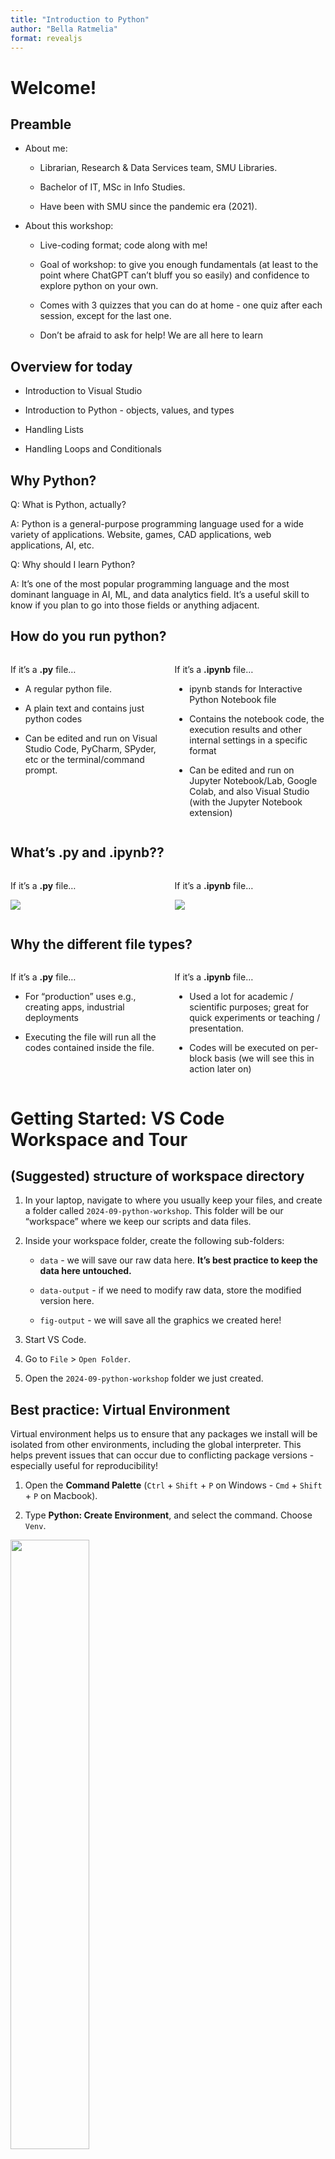 ```yaml
---
title: "Introduction to Python"
author: "Bella Ratmelia"
format: revealjs
---
```


# Welcome!

## Preamble

::: incremental
-   About me:

    -   Librarian, Research & Data Services team, SMU Libraries.

    -   Bachelor of IT, MSc in Info Studies.

    -   Have been with SMU since the pandemic era (2021).

-   About this workshop:

    -   Live-coding format; code along with me!

    -   Goal of workshop: to give you enough fundamentals (at least to the point where ChatGPT can't bluff you so easily) and confidence to explore python on your own.

    -   Comes with 3 quizzes that you can do at home - one quiz after each session, except for the last one.

    -   Don't be afraid to ask for help! We are all here to learn
:::

## Overview for today

-   Introduction to Visual Studio

-   Introduction to Python - objects, values, and types

-   Handling Lists

-   Handling Loops and Conditionals

## Why Python?

Q: What is Python, actually?

A: Python is a general-purpose programming language used for a wide variety of applications. Website, games, CAD applications, web applications, AI, etc.

Q: Why should I learn Python?

A: It’s one of the most popular programming language and the most dominant language in AI, ML, and data analytics field. It's a useful skill to know if you plan to go into those fields or anything adjacent.

## How do you run python?

::::: columns
::: {.column width="50%"}
If it's a **.py** file...

-   A regular python file.

-   A plain text and contains just python codes

-   Can be edited and run on Visual Studio Code, PyCharm, SPyder, etc or the terminal/command prompt.
:::

::: {.column width="50%"}
If it's a **.ipynb** file...

-   ipynb stands for Interactive Python Notebook file

-   Contains the notebook code, the execution results and other internal settings in a specific format

-   Can be edited and run on Jupyter Notebook/Lab, Google Colab, and also Visual Studio (with the Jupyter Notebook extension)
:::
:::::

## What's .py and .ipynb??

::::: columns
::: {.column width="50%"}
If it's a **.py** file...

![](images/py-script.png)
:::

::: {.column width="50%"}
If it's a **.ipynb** file...

![](images/ipynb-script.png)
:::
:::::

## Why the different file types?

::::: columns
::: {.column width="50%"}
If it's a **.py** file...

-   For "production" uses e.g., creating apps, industrial deployments

-   Executing the file will run all the codes contained inside the file.
:::

::: {.column width="50%"}
If it's a **.ipynb** file...

-   Used a lot for academic / scientific purposes; great for quick experiments or teaching / presentation.

-   Codes will be executed on per-block basis (we will see this in action later on)
:::
:::::

# Getting Started: VS Code Workspace and Tour

## (Suggested) structure of workspace directory

1.  In your laptop, navigate to where you usually keep your files, and create a folder called `2024-09-python-workshop`. This folder will be our "workspace" where we keep our scripts and data files.

2.  Inside your workspace folder, create the following sub-folders:

    -   `data` - we will save our raw data here. **It's best practice to keep the data here untouched.**

    -   `data-output` - if we need to modify raw data, store the modified version here.

    -   `fig-output` - we will save all the graphics we created here!

3.  Start VS Code.

4.  Go to `File` \> `Open Folder`.

5.  Open the `2024-09-python-workshop` folder we just created.

## Best practice: Virtual Environment {.nostretch}

::: {.callout-note appearance="simple"}
Virtual environment helps us to ensure that any packages we install will be isolated from other environments, including the global interpreter. This helps prevent issues that can occur due to conflicting package versions - especially useful for reproducibility!
:::

1.  Open the **Command Palette** (`Ctrl` + `Shift` + `P` on Windows - `Cmd` + `Shift` + `P` on Macbook).

2.  Type **Python: Create Environment**, and select the command. Choose `Venv`.

![](images/create_environment_dropdown.png){width="50%"}

3.  Select the Python interpreter that we installed in the pre-workshop activity. Give VS Code a few minutes to setup the environment.

![](images/interpreters-list.png){width="50%"}

## Create new file

1.  Open the **Command Palette** (`Ctrl` + `Shift` + `P` on Windows - `Cmd` + `Shift` + `P` on Macbook).

2.  Type **Python: New Python File**, and select the command.

3.  Rename the file to `01-intro.py`

# Let's Code!

Hands on session - Make sure to open the `py` file we just created.

## Refresher: Quantitative Data Types

-   [**Non-Continuous Data**]{.underline}

    -   **Nominal/Categorical**: Non-ordered, non-numerical data, used to represent qualitative attribute.

        -   Example: nationality, neighborhood, employment status

    -   **Ordinal**: Ordered non-numerical data.

        -   Example: Nutri-grade ratings, frequency of exercise (daily, weekly, bi-weekly)

    -   **Discrete**: Numerical data that can only take specific value (usually integers)

        -   Example: Shoe size, clothing size

    -   **Binary**: Nominal data with only two possible outcome

        -   Example: pass/fail, yes/no, survive/not survive

------------------------------------------------------------------------

-   [**Continuous Data**]{.underline}

    -   **Interval**: Numerical data that can take any value within a range. [It does not have a "true zero".]{.underline}

        -   Example: Celsius scale. Temperature of 0 C does not represent absence of heat.

    -   **Ratio**: Numerical data that can take any value within a range. [it has a "true zero".]{.underline}

        -   Example: Annual income. annual income of 0 represents no income.

## Basic data types in Python

-   Integers (int)

    -   Whole numbers without a decimal point. Examples: 5, -3, 0

-   Floating-point numbers (float)

    -   Numbers with a decimal point. Examples: 3.14, -0.5, 2.0

-   Strings (str)

    -   Sequences of characters enclosed in quotes. Examples: "Hello", 'Python'

-   Booleans (bool)

    -   Logical values representing `True` or `False`. Examples: True, False

-   None

    -   A special type representing the absence of a value

## More data types

-   Lists

    -   Ordered, mutable sequences of elements. Examples: `[1, 2, 3]`, `['a', 'b', 'c']`

-   Tuples

    -   Ordered, immutable sequences of elements. Examples: `(1, 2, 3)`, `('a', 'b', 'c')`

-   Dictionaries (dict)

    -   Unordered collections of key-value pairs. Example: `{'name': 'John', 'age': 30}`

-   Sets

    -   Unordered collections of unique elements. Example: `{1, 2, 3}`

## Even more data types

We will explore these in the upcoming sessions!

-   DateTime

-   NumPy’s Arrays

-   Panda’s DataFrame & Time series DataFrame

## Consider this scenario

-   The student club is setting up a tracker to track total number of attendance to their bi-weekly meeting in 2023.

-   They have 33 meetings in total.

-   If they are saving the attendees number to variables, they would have 33 variables!

-   Very difficult to do any calculations on these...

-   This is where a list will come in handy! List can store many values together in a single variable.

## Glossary of Terms {.smaller}

::::: columns
::: {.column width="50%"}

Objects

:   In Python, everything is an object. An object is a piece of data that can have attributes and methods associated with it.

Value

:   The actual data stored in a variable or object. It can be a number, string, list, or any other data type.

Variable

:   A value that has a name associated with it.

Assign

:   To give a value to a variable. This is done using the equals sign (=).
:::

::: {.column width="50%"}

Function

:   A reusable block of code that performs a specific task. Functions can take inputs (arguments) and return outputs.

Call

:   To execute or run a function. This is done by using the function name followed by parentheses.

Arguments

:   Values passed to a function when it is called. These values are used by the function to perform its task.

Options/Parameters

:   Variables defined in a function's declaration that act as placeholders for arguments. They specify what kind of data the function expects to receive.

Packages

:   Collections of related modules that extend Python's capabilities. They can be installed and imported to add new functionalities within your workspace.
:::
:::::
